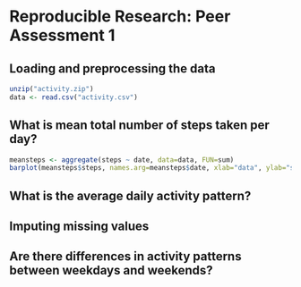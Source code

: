 # Reproducible Research: Peer Assessment 1


## Loading and preprocessing the data
```r
unzip("activity.zip")
data <- read.csv("activity.csv")
```

## What is mean total number of steps taken per day?
```r
meansteps <- aggregate(steps ~ date, data=data, FUN=sum)
barplot(meansteps$steps, names.arg=meansteps$date, xlab="data", ylab="steps"
```

## What is the average daily activity pattern?



## Imputing missing values



## Are there differences in activity patterns between weekdays and weekends?
